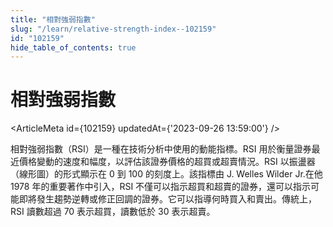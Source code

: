 ```yaml
---
title: "相對強弱指數"
slug: "/learn/relative-strength-index--102159"
id: "102159"
hide_table_of_contents: true
---
```



# 相對強弱指數

<ArticleMeta id={102159} updatedAt={'2023-09-26 13:59:00'} />
<div className='border-solid border-b border-t-0 my-4 border-[var(--ifm-color-gray-300)]' />

相對強弱指數（RSI）是一種在技術分析中使用的動能指標。RSI 用於衡量證券最近價格變動的速度和幅度，以評估該證券價格的超買或超賣情況。RSI 以振盪器（線形圖）的形式顯示在 0 到 100 的刻度上。該指標由 J. Welles Wilder Jr.在他 1978 年的重要著作中引入，RSI 不僅可以指示超買和超賣的證券，還可以指示可能即將發生趨勢逆轉或修正回調的證券。它可以指導何時買入和賣出。傳統上，RSI 讀數超過 70 表示超買，讀數低於 30 表示超賣。

